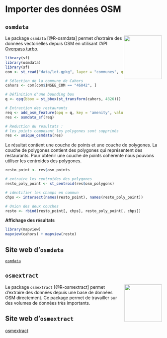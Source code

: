 # Importer des données OSM

## `osmdata`
<img src="img/logo_osmdata.png" align="right"  height=140 width=122/>
Le package `osmdata` [@R-osmdata] permet d'extraire des données vectorielles depuis OSM en utilisant l'API [Overpass turbo](https://wiki.openstreetmap.org/wiki/Overpass_turbo).

```r
library(sf)
library(osmdata)
library(sf)
com <- st_read("data/lot.gpkg", layer = "communes", quiet = TRUE)

# Sélection de la commune de Cahors
cahors <- com[com$INSEE_COM == "46042", ]

# Définition d'une bounding box
q <- opq(bbox = st_bbox(st_transform(cahors, 4326)))

# Extraction des restaurants
req <- add_osm_feature(opq = q, key = 'amenity', value = "restaurant")
res <- osmdata_sf(req)

# Reduction du resultats :
# les points composant les polygones sont supprimés
res <- unique_osmdata(res)
```

Le résultat contient une couche de points et une couche de polygones.
La couche de polygones contient des polygones qui représentent des restaurants.
Pour obtenir une couche de points cohérente nous pouvons utiliser les centroides des polygones.

```r
resto_point <- res$osm_points

# extraire les centroides des polygones
resto_poly_point <- st_centroid(res$osm_polygons)

# identifier les champs en commun
chps <- intersect(names(resto_point), names(resto_poly_point))

# Union des deux couches
resto <- rbind(resto_point[, chps], resto_poly_point[, chps])
```

**Affichage des résultats**

```r
library(mapview)
mapview(cahors) + mapview(resto)
```

:::{.callout-note}
## Site web d'`osmdata`
[`osmdata`](https://docs.ropensci.org/osmdata/)
:::



## `osmextract`

<img src="img/logo_osmextract.svg" align="right" width="120"/>
Le package `osmextract` [@R-osmextract] permet d'extraire des données depuis une base de données OSM directement. Ce package permet de travailler sur des volumes de données très importants.

:::{.callout-note}
## Site web d'`osmextract`
[osmextract](https://docs.ropensci.org/osmextract/)
:::